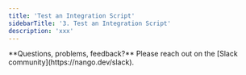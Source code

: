 ```yaml
---
title: 'Test an Integration Script'
sidebarTitle: '3. Test an Integration Script'
description: 'xxx'
---
```


<Tip>
**Questions, problems, feedback?** Please reach out on the [Slack community](https://nango.dev/slack).
</Tip>